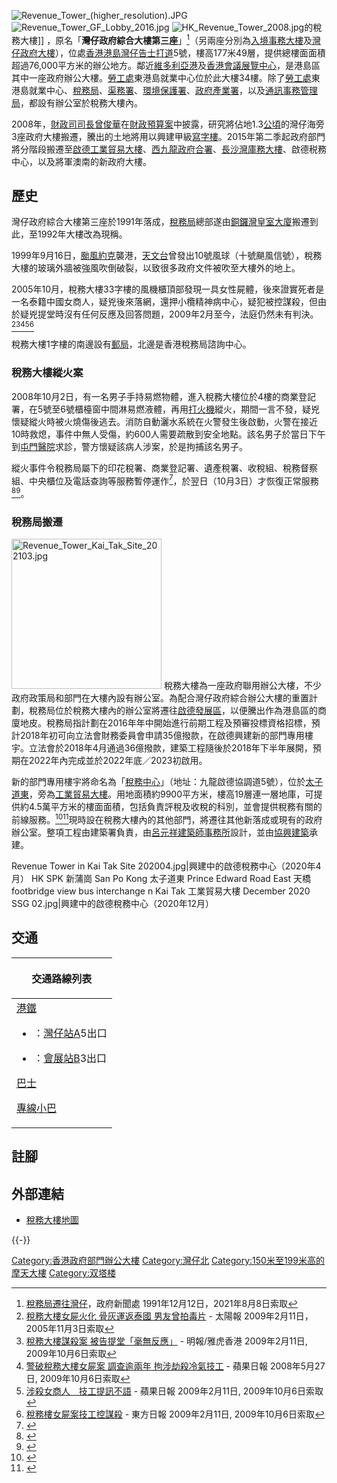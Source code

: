 {{coord|22.2797795|114.1718405|type:landmark_source:enwiki-googlemaplink|display=title}}
[[File:Revenue_Tower_(higher_resolution).JPG|thumb]] 
[[File:Revenue_Tower_GF_Lobby_2016.jpg|thumb]]
[[File:HK_Revenue_Tower_2008.jpg|thumb]]的稅務大樓]]
{{engname|稅務大樓|Revenue Tower}}，原名「'''灣仔政府綜合大樓第三座'''」<ref>[https://search.grs.gov.hk/repository/img?ori=1&id=lEZcEgf4mF3ajIBdZ694Yw 稅務局遷往灣仔]，政府新聞處 1991年12月12日，2021年8月8日索取</ref>（另兩座分別為[[入境事務大樓|入境事務大樓]]及[[灣仔政府大樓|灣仔政府大樓]]），位處[[香港|香港]][[香港島|港島]][[灣仔|灣仔]][[告士打道|告士打道]]5號，樓高177米49層，提供總樓面面積超過76,000平方米的辦公地方。鄰近[[維多利亞港|維多利亞港]]及[[香港會議展覽中心|香港會議展覽中心]]，是港島區其中一座政府辦公大樓。[[勞工處|勞工處]]東港島就業中心位於此大樓34樓。除了[[勞工處|勞工處]]東港島就業中心、[[稅務局_(香港)|稅務局]]、[[渠務署|渠務署]]、[[環境保護署_(香港)|環境保護署]]、[[政府產業署|政府產業署]]，以及[[通訊事務管理局|通訊事務管理局]]，都設有辦公室於稅務大樓內。

2008年，[[財政司司長|財政司司長]][[曾俊華|曾俊華]]在[[2008年至2009年度香港政府財政預算案|財政預算案]]中披露，研究將佔地1.3[[公頃|公頃]]的灣仔海旁3座政府大樓搬遷，騰出的土地將用以興建甲級[[寫字樓|寫字樓]]。2015年第二季起政府部門將分階段搬遷至[[啟德發展區|啟德]][[工業貿易大樓|工業貿易大樓]]、[[西九龍政府合署|西九龍政府合署]]、[[長沙灣|長沙灣]][[庫務大樓|庫務大樓]]、啟德税務中心，以及將軍澳南的新政府大樓。

==歷史==
灣仔政府綜合大樓第三座於1991年落成，[[稅務局_(香港)|稅務局]]總部遂由[[銅鑼灣|銅鑼灣]][[皇室大廈|皇室大廈]]搬遷到此，至1992年大樓改為現稱。

1999年9月16日，[[強烈熱帶風暴約克|颱風約克]]襲港，[[天文台|天文台]]曾發出10號風球（十號颶風信號），稅務大樓的玻璃外牆被強風吹倒破裂，以致很多政府文件被吹至大樓外的地上。

2005年10月，稅務大樓33字樓的風機櫃頂部發現一具女性屍體，後來證實死者是一名泰籍中國女商人，疑兇後來落網，還押小欖精神病中心，疑犯被控謀殺，但由於疑兇提堂時沒有任何反應及回答問題，2009年2月至今，法庭仍然未有判決。<ref>[http://the-sun.on.cc/channels/news/20051103/20051103025813_0001.html 稅務大樓女屍火化 骨灰運返泰國 男友曾拍毒片] {{Wayback|url=http://the-sun.on.cc/channels/news/20051103/20051103025813_0001.html |date=20160305013611 }} - 太陽報 2009年2月11日，2005年11月3日索取</ref><ref>[http://hk.news.yahoo.com/article/090210/4/ama0.html 稅務大樓謀殺案 被告提堂「毫無反應」] {{Wayback|url=http://hk.news.yahoo.com/article/090210/4/ama0.html |date=20090214180802 }} - 明報/雅虎香港 2009年2月11日, 2009年10月6日索取</ref><ref>[http://hk.apple.nextmedia.com/template/apple/art_main.php?iss_id=20080527&sec_id=4104&art_id=11157681 警破稅務大樓女屍案 調查逾兩年 拘涉劫殺冷氣技工] - 蘋果日報 2008年5月27日, 2009年10月6日索取</ref><ref>[http://hk.apple.nextmedia.com/template/apple/art_main.php?iss_id=20090211&sec_id=4104&art_id=12190017 涉殺女商人　技工提訊不語] - 蘋果日報 2009年2月11日, 2009年10月6日索取</ref><ref>[http://orientaldaily.on.cc/archive/20090211/new/new_a24cnt.html 稅務樓女屍案技工控謀殺] {{Wayback|url=http://orientaldaily.on.cc/archive/20090211/new/new_a24cnt.html |date=20160305070113 }} - 東方日報 2009年2月11日, 2009年10月6日索取</ref>

稅務大樓1字樓的南邊設有[[香港郵政總局|郵局]]，北邊是香港稅務局諮詢中心。

===稅務大樓縱火案===
2008年10月2日，有一名男子手持易燃物體，進入稅務大樓位於4樓的商業登記署，在5號至6號櫃檯窗中間淋易燃液體，再用[[打火機|打火機]]縱火，期間一言不發，疑兇懷疑縱火時被火燒傷後逃去。消防自動灑水系統在火警發生後啟動，火警在接近10時救熄，事件中無人受傷，約600人需要疏散到安全地點。該名男子於當日下午到[[屯門醫院|屯門醫院]]求診，警方懷疑該病人涉案，於是拘捕該名男子。

縱火事件令稅務局屬下的印花稅署、商業登記署、遺產稅署、收稅組、稅務督察組、中央櫃位及電話查詢等服務暫停運作<ref>{{Cite web |url=http://www.info.gov.hk/gia/general/200810/02/P200810020124.htm |title=稅務局因火警關係暫停部分服務 |accessdate=2008-10-08 |archive-date=2008-10-09 |archive-url=https://web.archive.org/web/20081009191640/http://www.info.gov.hk/gia/general/200810/02/P200810020124.htm |dead-url=no }}</ref>，於翌日（10月3日）才恢復正常服務<ref>{{Cite web |url=http://www.info.gov.hk/gia/general/200810/02/P200810020195.htm |title=稅務局明天恢復部分服務 |accessdate=2008-10-08 |archive-date=2008-10-09 |archive-url=https://web.archive.org/web/20081009191725/http://www.info.gov.hk/gia/general/200810/02/P200810020195.htm |dead-url=no }}</ref><ref>{{Cite web |url=http://www.info.gov.hk/gia/general/200810/03/P200810030124.htm |title=商業登記署恢復服務 |accessdate=2008-10-08 |archive-date=2008-10-09 |archive-url=https://web.archive.org/web/20081009191837/http://www.info.gov.hk/gia/general/200810/03/P200810030124.htm |dead-url=no }}</ref>。

===稅務局搬遷===
[[File:Revenue_Tower_Kai_Tak_Site_202103.jpg|240px]]
稅務大樓為一座政府聯用辦公大樓，不少政府政策局和部門在大樓內設有辦公室。為配合灣仔政府綜合辦公大樓的重置計劃，稅務局位於稅務大樓內的辦公室將遷往[[啟德|啟德發展區]]，以便騰出作為港島區的商廈地皮。稅務局指計劃在2016年年中開始進行前期工程及預審投標資格招標，預計2018年初可向立法會財務委員會申請35億撥款，在啟德興建新的部門專用樓宇。立法會於2018年4月通過36億撥款，建築工程隨後於2018年下半年展開，預期在2022年內完成並於2022年底／2023初啟用。

新的部門專用樓宇將命名為「[[稅務中心|稅務中心]]」（地址：九龍啟德協調道5號），位於[[太子道|太子道東]]，旁為[[工業貿易大樓|工業貿易大樓]]。用地面積約9900平方米，樓高19層連一層地庫，可提供約4.5萬平方米的樓面面積，包括負責評稅及收稅的科別，並會提供稅務有關的前線服務。<ref>{{Cite web |url=http://hk.on.cc/hk/bkn/cnt/news/20160229/mobile/bkn-20160229155503334-0229_00822_001.html |title=新稅務大樓擬遷啟德發展區　冀2022年落成 |accessdate=2016-05-10 |archive-date=2016-06-30 |archive-url=https://web.archive.org/web/20160630072134/http://hk.on.cc/hk/bkn/cnt/news/20160229/mobile/bkn-20160229155503334-0229_00822_001.html |dead-url=no }}</ref><ref>{{Cite web |url=https://www.legco.gov.hk/yr17-18/chinese/fc/pwsc/papers/p17-29c.pdf |title=立法會財務委員會工務小組委員會討論文件：啟德發展區的稅務大樓 |accessdate=2018-02-04 |archive-date=2018-02-04 |archive-url=https://web.archive.org/web/20180204124145/https://www.legco.gov.hk/yr17-18/chinese/fc/pwsc/papers/p17-29c.pdf |dead-url=no }}</ref>現時設在稅務大樓內的其他部門，將遷往其他新落成或現有的政府辦公室。整項工程由建築署負責，由[[呂元祥建築師事務所|呂元祥建築師事務所]]設計，並由[[協興建築|協興建築]]承建。

<gallery>
Revenue Tower in Kai Tak Site 202004.jpg|興建中的啟德稅務中心（2020年4月）
HK SPK 新蒲崗 San Po Kong 太子道東 Prince Edward Road East 天橋 footbridge view bus interchange n Kai Tak 工業貿易大樓 December 2020 SSG 02.jpg|興建中的啟德稅務中心（2020年12月）
</gallery>

==交通==
{| class="mw-collapsible mw-collapsed wikitable" style="background:white; margin: 0 auto; width: auto;"
! 交通路線列表
|-
|
;[[港鐵|港鐵]]
*{{港铁路线标志|ISL}}：[[灣仔站|灣仔站]]A5出口 
*{{港铁路线标志|EAL}}：[[會展站|會展站]]B3出口
;[[香港巴士|巴士]]
{{港島巴士簡單列表|1|1M|2|2A|2X|5B|5X|11|18|18P|23|23B|25|26|37A|37B|37X|40|40M|70|70A|70P|75|90|97|260|720|722|780|788|789|N8|N8X|N90}}
{{過海隧道巴士簡單列表|101|103|104|111|111P|115|182|182X|307|601|601P|603|603P|619|619X|641|673|673P|680|680X|681|681P|690|900|905|905P|907B|907C|914|930|930A|930X|934|934A|935|936|936A|960|960C|960P|960S|P960|961|961P|961S|962|962B|962P|962S|962X|968|968A|P968|969|978|978A|978B|980A|980X|981P|982X|985|985A|985B|N121|N182|N307|N368|N373|N619|N680|N691|N930|N962|N969}}
{{大嶼山巴士簡單列表|A11|E11|E11A|E11B|E11S|N11|NA11}}

;[[香港小巴|專線小巴]]
{{港島專線小巴簡單列表|10|10P|31}}
|}

==註腳==
{{reflist|2}}

==外部連結==
{{commonscat|Revenue Tower}}
* [https://web.archive.org/web/20070929121625/http://www.centamap.com/scripts/centamap2.asp?lg=B5&cx=835813&cy=815686&zm=3&mx=835813&my=815686&ms=2&sx=&sy=&ss=0&sl=&vm=&lb=&ly= 稅務大樓地圖]

{{-}}
{{香港政府合署}}

[[Category:香港政府部門辦公大樓|Category:香港政府部門辦公大樓]]
[[Category:灣仔北|Category:灣仔北]]
[[Category:150米至199米高的摩天大樓|Category:150米至199米高的摩天大樓]]
[[Category:双塔楼|Category:双塔楼]]